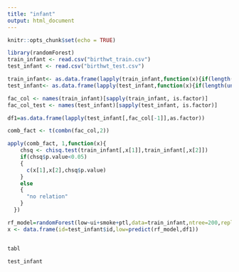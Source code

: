 ---
title: "infant"
output: html_document
---

```{r setup, include=FALSE}
knitr::opts_chunk$set(echo = TRUE)
```

```{r}
library(randomForest)
train_infant <- read.csv("birthwt_train.csv")
test_infant <- read.csv("birthwt_test.csv")

train_infant<- as.data.frame(lapply(train_infant,function(x){if(length(unique(x))<=6){as.factor(x)}else{x}}))
test_infant<- as.data.frame(lapply(test_infant,function(x){if(length(unique(x))<=6){as.factor(x)}else{x}}))

fac_col <- names(train_infant)[sapply(train_infant, is.factor)]
fac_col_test <- names(test_infant)[sapply(test_infant, is.factor)]

df1=as.data.frame(lapply(test_infant[,fac_col[-1]],as.factor))

comb_fact <- t(combn(fac_col,2))

apply(comb_fact, 1,function(x){
    chsq <- chisq.test(train_infant[,x[1]],train_infant[,x[2]])
    if(chsq$p.value<0.05)
    {
      c(x[1],x[2],chsq$p.value)
    }
    else
    {
      "no relation"
    }
  })

rf_model=randomForest(low~ui+smoke+ptl,data=train_infant,ntree=200,replace=T,importance=T)
x <- data.frame(id=test_infant$id,low=predict(rf_model,df1))


tabl
```

```{r}
test_infant
```

